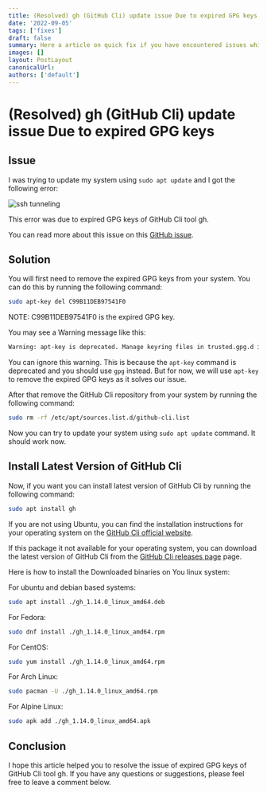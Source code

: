 ```yaml
---
title: (Resolved) gh (GitHub Cli) update issue Due to expired GPG keys
date: '2022-09-05'
tags: ['fixes']
draft: false
summary: Here a article on quick fix if you have encountered issues while updating your system due to expired GPG keys of GitHub Cli tool gh.
images: []
layout: PostLayout
canonicalUrl:
authors: ['default']
---
```


# (Resolved) gh (GitHub Cli) update issue Due to expired GPG keys

## Issue

I was trying to update my system using `sudo apt update` and I got the following error:

![ssh tunneling](/static/images/github_cli_expired_gpg/error_image.png)

This error was due to expired GPG keys of GitHub Cli tool gh.

You can read more about this issue on this [GitHub issue](https://github.com/cli/cli/issues/6175).

## Solution

You will first need to remove the expired GPG keys from your system. You can do this by running the following command:

```bash
sudo apt-key del C99B11DEB97541F0
```

NOTE: C99B11DEB97541F0 is the expired GPG key.

You may see a Warning message like this:

```bash
Warning: apt-key is deprecated. Manage keyring files in trusted.gpg.d instead (see apt-key(8)).
```

You can ignore this warning. This is because the `apt-key` command is deprecated and you should use `gpg` instead. But for now, we will use `apt-key` to remove the expired GPG keys as it solves our issue.

After that remove the GitHub Cli repository from your system by running the following command:

```bash
sudo rm -rf /etc/apt/sources.list.d/github-cli.list
```

Now you can try to update your system using `sudo apt update` command. It should work now.

## Install Latest Version of GitHub Cli

Now, if you want you can install latest version of GitHub Cli by running the following command:

```bash
sudo apt install gh
```

If you are not using Ubuntu, you can find the installation instructions for your operating system on the [GitHub Cli official website](https://cli.github.com/manual/installation).

If this package it not available for your operating system, you can download the latest version of GitHub Cli from the [GitHub Cli releases page](https://github.com/cli/cli/releases/latest) page.

Here is how to install the Downloaded binaries on You linux system:

For ubuntu and debian based systems:

```bash
sudo apt install ./gh_1.14.0_linux_amd64.deb
```

For Fedora:

```bash
sudo dnf install ./gh_1.14.0_linux_amd64.rpm
```

For CentOS:

```bash
sudo yum install ./gh_1.14.0_linux_amd64.rpm
```

For Arch Linux:

```bash
sudo pacman -U ./gh_1.14.0_linux_amd64.rpm
```

For Alpine Linux:

```bash
sudo apk add ./gh_1.14.0_linux_amd64.apk
```

## Conclusion

I hope this article helped you to resolve the issue of expired GPG keys of GitHub Cli tool gh. If you have any questions or suggestions, please feel free to leave a comment below.
